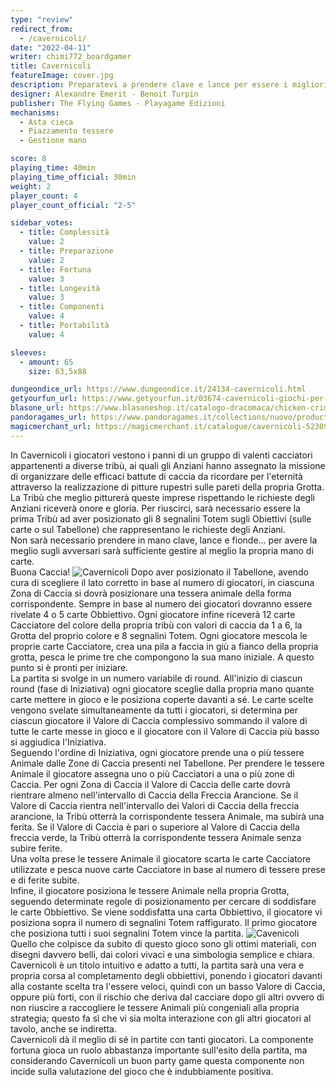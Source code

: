 ```yaml
---
type: "review"
redirect_from:
  - /cavernicoli/
date: "2022-04-11"
writer: chimi772_boardgamer
title: Cavernicoli
featureImage: cover.jpg
description: Preparatevi a prendere clave e lance per essere i migliori cacciatori della preistoria
designer: Alexandre Emerit - Benoit Turpin
publisher: The Flying Games - Playagame Edizioni
mechanisms:
  - Asta cieca
  - Piazzamento tessere
  - Gestione mano

score: 8
playing_time: 40min
playing_time_official: 30min
weight: 2
player_count: 4
player_count_official: "2-5"

sidebar_votes:
  - title: Complessità
    value: 2
  - title: Preparazione
    value: 2
  - title: Fortuna
    value: 3
  - title: Longevità
    value: 3
  - title: Componenti
    value: 4
  - title: Portabilità
    value: 4

sleeves:
  - amount: 65
    size: 63,5x88

dungeondice_url: https://www.dungeondice.it/24134-cavernicoli.html
getyourfun_url: https://www.getyourfun.it/03674-cavernicoli-giochi-per-bambini.html
blasone_url: https://www.blasoneshop.it/catalogo-dracomaca/chicken-crimes-il-mistero-del-dom-gallignon-343-2076
pandoragames_url: https://www.pandoragames.it/collections/nuovo/products/cavernicoli
magicmerchant_url: https://magicmerchant.it/catalogue/cavernicoli-52309/
---
```


<Setting>
  In Cavernicoli i giocatori vestono i panni di un gruppo di valenti cacciatori
  appartenenti a diverse tribù, ai quali gli Anziani hanno assegnato la missione
  di organizzare delle efficaci battute di caccia da ricordare per l'eternità
  attraverso la realizzazione di pitture rupestri sulle pareti della propria
  Grotta.
  <br />
  La Tribù che meglio pitturerà queste imprese rispettando le richieste degli
  Anziani riceverà onore e gloria. Per riuscirci, sarà necessario essere la
  prima Tribù ad aver posizionato gli 8 segnalini Totem sugli Obiettivi (sulle
  carte o sul Tabellone) che rappresentano le richieste degli Anziani.
  <br />
  Non sarà necessario prendere in mano clave, lance e fionde… per avere la
  meglio sugli avversari sarà sufficiente gestire al meglio la propria mano di
  carte. <br />
  Buona Caccia!
</Setting>

<img src="./game1.jpg" alt="Cavernicoli" />

<Rules>
  Dopo aver posizionato il Tabellone, avendo cura di scegliere il lato corretto
  in base al numero di giocatori, in ciascuna Zona di Caccia si dovrà
  posizionare una tessera animale della forma corrispondente. Sempre in base al
  numero dei giocatori dovranno essere rivelate 4 o 5 carte Obbiettivo. Ogni
  giocatore infine riceverà 12 carte Cacciatore del colore della propria tribù
  con valori di caccia da 1 a 6, la Grotta del proprio colore e 8 segnalini
  Totem. Ogni giocatore mescola le proprie carte Cacciatore, crea una pila a
  faccia in giù a fianco della propria grotta, pesca le prime tre che compongono
  la sua mano iniziale. A questo punto si è pronti per iniziare.
  <br />
  La partita si svolge in un numero variabile di round. All'inizio di ciascun
  round (fase di Iniziativa) ogni giocatore sceglie dalla propria mano quante
  carte mettere in gioco e le posiziona coperte davanti a sé. Le carte scelte
  vengono svelate simultaneamente da tutti i giocatori, si determina per ciascun
  giocatore il Valore di Caccia complessivo sommando il valore di tutte le carte
  messe in gioco e il giocatore con il Valore di Caccia più basso si aggiudica
  l'Iniziativa.
  <br />
  Seguendo l'ordine di Iniziativa, ogni giocatore prende una o più tessere
  Animale dalle Zone di Caccia presenti nel Tabellone. Per prendere le tessere
  Animale il giocatore assegna uno o più Cacciatori a una o più zone di Caccia.
  Per ogni Zona di Caccia il Valore di Caccia delle carte dovrà rientrare almeno
  nell'intervallo di Caccia della Freccia Arancione. Se il Valore di Caccia
  rientra nell'intervallo dei Valori di Caccia della freccia arancione, la Tribù
  otterrà la corrispondente tessera Animale, ma subirà una ferita. Se il Valore
  di Caccia è pari o superiore al Valore di Caccia della freccia verde, la Tribù
  otterrà la corrispondente tessera Animale senza subire ferite.
  <br />
  Una volta prese le tessere Animale il giocatore scarta le carte Cacciatore
  utilizzate e pesca nuove carte Cacciatore in base al numero di tessere prese e
  di ferite subite.
  <br />
  Infine, il giocatore posiziona le tessere Animale nella propria Grotta,
  seguendo determinate regole di posizionamento per cercare di soddisfare le
  carte Obbiettivo. Se viene soddisfatta una carta Obbiettivo, il giocatore vi
  posiziona sopra il numero di segnalini Totem raffigurato. Il primo giocatore
  che posiziona tutti i suoi segnalini Totem vince la partita.
</Rules>

<img src="./game2.jpg" alt="Cavenicoli" />

<Feedback>
  Quello che colpisce da subito di questo gioco sono gli ottimi materiali, con
  disegni davvero belli, dai colori vivaci e una simbologia semplice e chiara.
  Cavernicoli è un titolo intuitivo e adatto a tutti, la partita sarà una vera e
  propria corsa al completamento degli obbiettivi, ponendo i giocatori davanti
  alla costante scelta tra l'essere veloci, quindi con un basso Valore di
  Caccia, oppure più forti, con il rischio che deriva dal cacciare dopo gli
  altri ovvero di non riuscire a raccogliere le tessere Animali più congeniali
  alla propria strategia; questo fa sì che vi sia molta interazione con gli
  altri giocatori al tavolo, anche se indiretta.
  <br />
  Cavernicoli dà il meglio di sé in partite con tanti giocatori. La componente
  fortuna gioca un ruolo abbastanza importante sull'esito della partita, ma
  considerando Cavernicoli un buon party game questa componente non incide sulla
  valutazione del gioco che è indubbiamente positiva.
</Feedback>

<Instagram id="CcNUwLdDVnG" />
